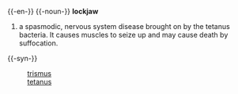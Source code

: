 {{-en-}}
{{-noun-}}
'''lockjaw'''
#a spasmodic, nervous system disease brought on by the tetanus bacteria.  It causes muscles to seize up and may cause death by suffocation.

{{-syn-}}
:[[trismus]]
:[[tetanus]]